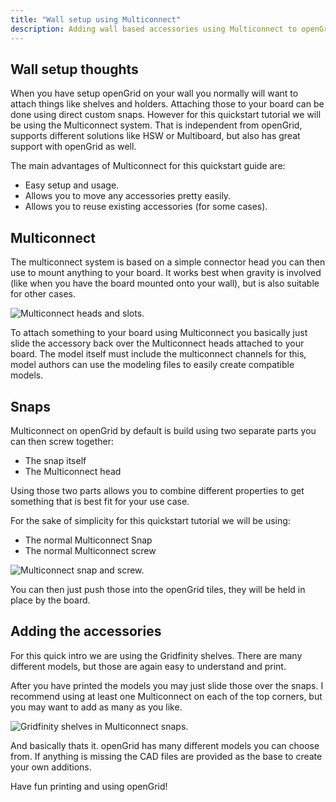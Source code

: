 ```yaml
---
title: "Wall setup using Multiconnect"
description: Adding wall based accessories using Multiconnect to openGrid fast.
---
```


## Wall setup thoughts

When you have setup openGrid on your wall you normally will want to attach things like shelves and
holders. Attaching those to your board can be done using direct custom snaps. However for this quickstart
tutorial we will be using the Multiconnect system. That is independent from openGrid, supports
different solutions like HSW or Multiboard, but also has great support with openGrid as well.

The main advantages of Multiconnect for this quickstart guide are:

* Easy setup and usage.
* Allows you to move any accessories pretty easily.
* Allows you to reuse existing accessories (for some cases).

## Multiconnect

The multiconnect system is based on a simple connector head you can then use to mount anything to your
board. It works best when gravity is involved (like when you have the board mounted onto your wall), but
is also suitable for other cases.

<Image src={multiconnectOverviewImage} alt="Multiconnect heads and slots." />

To attach something to your board using Multiconnect you basically just slide the accessory back over the
Multiconnect heads attached to your board. The model itself must include the multiconnect channels for this,
model authors can use the modeling files to easily create compatible models.

## Snaps 

Multiconnect on openGrid by default is build using two separate parts you can then screw together:
* The snap itself
* The Multiconnect head

Using those two parts allows you to combine different properties to get something that is best fit for
your use case.

For the sake of simplicity for this quickstart tutorial we will be using:
* The normal Multiconnect Snap
* The normal Multiconnect screw

<Image src={multiconnectSingleSnapImage} alt="Multiconnect snap and screw." />

You can then just push those into the openGrid tiles, they will be held in place by the board.

## Adding the accessories

For this quick intro we are using the Gridfinity shelves. There are many different models, but those
are again easy to understand and print.

After you have printed the models you may just slide those over the snaps. I recommend using at least one 
Multiconnect on each of the top corners, but you may want to add as many as you like.

<Image src={multiconnectWithShelvesImage} alt="Gridfinity shelves in Multiconnect snaps." />

And basically thats it. openGrid has many different models you can choose from. If anything is missing the
CAD files are provided as the base to create your own additions.

Have fun printing and using openGrid!
